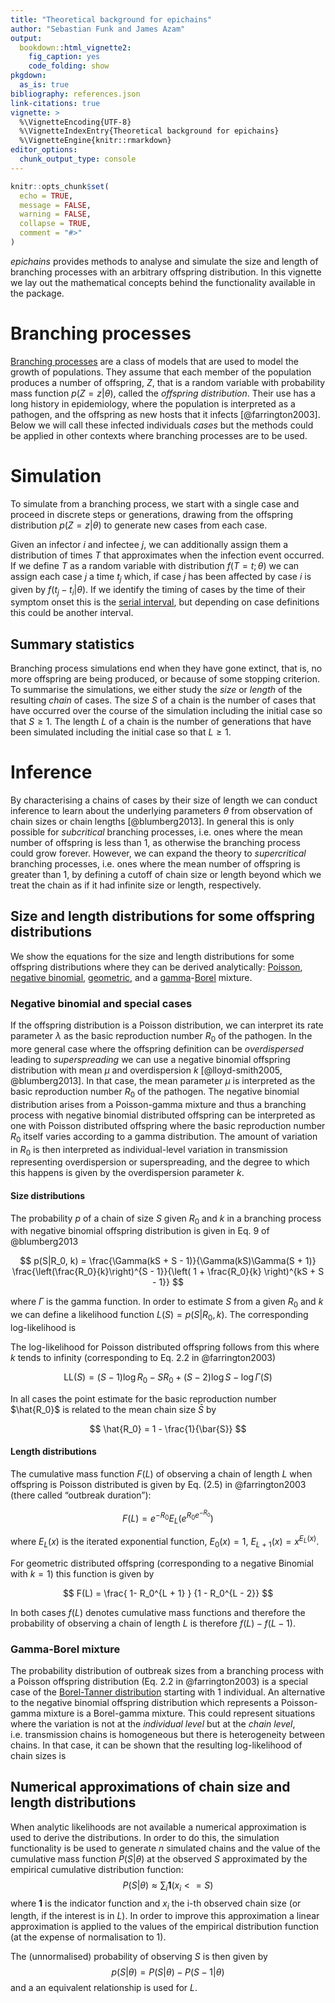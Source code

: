 ```yaml
---
title: "Theoretical background for epichains"
author: "Sebastian Funk and James Azam"
output:
  bookdown::html_vignette2:
    fig_caption: yes
    code_folding: show
pkgdown:
  as_is: true
bibliography: references.json
link-citations: true
vignette: >
  %\VignetteEncoding{UTF-8}
  %\VignetteIndexEntry{Theoretical background for epichains}
  %\VignetteEngine{knitr::rmarkdown}
editor_options:
  chunk_output_type: console
---
```


```r
knitr::opts_chunk$set(
  echo = TRUE,
  message = FALSE,
  warning = FALSE,
  collapse = TRUE,
  comment = "#>"
)
```

_epichains_ provides methods to analyse and simulate the size and length of branching processes with an arbitrary offspring distribution.
In this vignette we lay out the mathematical concepts behind the functionality available
in the package.

# Branching processes

[Branching processes](https://en.wikipedia.org/wiki/Branching_process) are a class of models that are used to model the growth of populations. They assume that each member of the population produces a number of offspring, $Z$, that is a random variable with probability mass function $p(Z = z | \theta)$, called the _offspring distribution_.
Their use has a long history in epidemiology, where the population is interpreted as a pathogen, and the offspring as new hosts that it infects [@farrington2003].
Below we will call these infected individuals _cases_ but the methods could be applied in other contexts where branching processes are to be used.

# Simulation

To simulate from a branching process, we start with a single case and proceed in discrete steps or generations, drawing from the offspring distribution $p(Z=z | \theta)$ to generate new cases from each case.

Given an infector $i$ and infectee $j$, we can additionally assign them a distribution of times $T$ that approximates when the infection event occurred. If we define $T$ as a random variable with distribution $f(T = t; \theta)$ we can assign each case $j$ a time $t_{j}$ which, if case $j$ has been affected by case $i$ is given by $f(t_{j} - t_{i} | \theta)$.
If we identify the timing of cases by the time of their symptom onset this is the [serial interval](https://en.wikipedia.org/wiki/Serial_interval), but depending on case definitions this could be another interval.

## Summary statistics

Branching process simulations end when they have gone extinct, that is, no more offspring are being produced, or because of some stopping criterion. To summarise the simulations, we either study the _size_ or _length_ of the resulting _chain_ of cases.
The size $S$ of a chain is the number of cases that have occurred over the course of the simulation including the initial case so that $S \geq 1$.
The length $L$ of a chain is the number of generations that have been simulated including the initial case so that $L \geq 1$.

# Inference

By characterising a chains of cases by their size of length we can conduct inference to learn about the underlying parameters $\theta$ from observation of chain sizes or chain lengths [@blumberg2013].
In general this is only possible for _subcritical_ branching processes, i.e. ones where the mean number of offspring is less than 1, as otherwise the branching process could grow forever.
However, we can expand the theory to _supercritical_ branching processes, i.e. ones where the mean number of offspring is greater than 1, by defining a cutoff of chain size or length beyond which we treat the chain as if it had infinite size or length, respectively.

## Size and length distributions for some offspring distributions

We show the equations for the size and length distributions for some offspring distributions where they can be derived analytically:
[Poisson](https://en.wikipedia.org/wiki/Poisson_distribution),
[negative binomial](https://en.wikipedia.org/wiki/Negative_binomial_distribution),
[geometric](https://en.wikipedia.org/wiki/Geometric_distribution),
and a [gamma](https://en.wikipedia.org/wiki/Gamma_distribution)-[Borel](https://en.wikipedia.org/wiki/Borel_distribution) mixture.

### Negative binomial and special cases

If the offspring distribution is a Poisson distribution, we can interpret its rate parameter $\lambda$ as the basic reproduction number $R_{0}$ of the pathogen.
In the more general case where the offspring definition can be _overdispersed_ leading to _superspreading_ we can use a negative binomial offspring distribution with mean $\mu$ and overdispersion $k$ [@lloyd-smith2005, @blumberg2013].
In that case, the mean parameter $\mu$ is interpreted as the basic reproduction number $R_0$ of the pathogen.
The negative binomial distribution arises from a Poisson-gamma mixture and thus a branching process with negative binomial distributed offspring can be interpreted as one with Poisson distributed offspring where the basic reproduction number $R_0$ itself varies according to a gamma distribution.
The amount of variation in $R_0$ is then interpreted as individual-level variation in transmission representing overdispersion or superspreading, and the degree to which this happens is given by the overdispersion parameter $k$.

#### Size distributions

The probability $p$ of a chain of size $S$ given $R_0$ and $k$ in a branching process with negative binomial offspring distribution is given in Eq. 9 of @blumberg2013

$$
p(S|R_0, k) = \frac{\Gamma(kS + S - 1)}{\Gamma(kS)\Gamma(S + 1)} \frac{\left(\frac{R_0}{k}\right)^{S - 1}}{\left( 1 + \frac{R_0}{k} \right)^{kS + S - 1}}
$$

where $\Gamma$ is the gamma function.
In order to estimate $S$ from a given $R_0$ and $k$ we can define a likelihood function $L(S) = p(S|R_0, k)$.
The corresponding log-likelihood is

\begin{align}
\mathrm{LL}(S) = &\log\Gamma(kS + S  - 1) - \left(\log\Gamma(kS) + \log\Gamma(S - 1) \right) \\
& + (S-1) \log \frac{R_0}{k} - (SR_0 + (S - 1)) \log \left(1 + \frac{R_0}{k}\right)
\end{align}

The log-likelihood for Poisson distributed offspring follows from this where $k$ tends to infinity (corresponding to Eq. 2.2 in @farrington2003)

$$
\mathrm{LL}(S) = (S - 1) \log R_0 - S R_0 + (S - 2) \log S - \log\Gamma(S)
$$

In all cases the point estimate for the basic reproduction number $\hat{R_0}$ is related to the mean chain size $\bar{S}$ by

$$
\hat{R_0} = 1 - \frac{1}{\bar{S}}
$$

#### Length distributions

The cumulative mass function $F(L)$ of observing a chain of length $L$ when offspring is Poisson distributed is given by Eq. (2.5) in @farrington2003 (there called "outbreak duration"):

$$
F(L) = e^{-R_0} E_L \left( e^{R_0 e^{-R_0} } \right)
$$

where $E_L(x)$ is the iterated exponential function, $E_0(x) = 1$, $E_{L + 1}(x) = x^{E_L(x)}$.

For geometric distributed offspring (corresponding to a negative Binomial with $k=1$) this function is given by

$$
F(L) = \frac{ 1- R_0^{L + 1} } {1 - R_0^{L - 2}}
$$

In both cases $f(L)$ denotes cumulative mass functions and therefore the probability of observing a chain of length $L$ is therefore $f(L) - f(L - 1)$.

### Gamma-Borel mixture

The probability distribution of outbreak sizes from a branching process with a Poisson offspring distribution (Eq. 2.2 in @farrington2003) is a special case of the [Borel-Tanner distribution](https://en.wikipedia.org/wiki/Borel_distribution#Borel%E2%80%93Tanner_distribution) starting with 1 individual.
An alternative to the negative binomial offspring distribution which represents a Poisson-gamma mixture is a Borel-gamma mixture.
This could represent situations where the variation is not at the _individual level_ but at the _chain level_, i.e. transmission chains is homogeneous but there is heterogeneity between chains.
In that case, it can be shown that the resulting log-likelihood of chain sizes is

\begin{align}
\mathrm{LL}(S) = &\log\Gamma(k + S - 1) - \left(\log\Gamma(k) + \log\Gamma(S + 1) \right) \\
& + (S-1) \log S - k \log \left(S + \frac{R_0}{k}\right)
\end{align}

## Numerical approximations of chain size and length distributions

When analytic likelihoods are not available a numerical approximation is used to derive the distributions.
In order to do this, the simulation functionality is be used to generate $n$ simulated chains and the value of the cumulative mass function $P(S|\theta)$ at the observed $S$ approximated by the empirical cumulative distribution function:
$$
P(S|\theta) \approx \sum_i \mathbf{1}(x_i <= S)
$$
where $\mathbf{1}$ is the indicator function and $x_i$ the i-th observed chain size (or length, if the interest is in $L$).
In order to improve this approximation a linear approximation is applied to the values of the empirical distribution function (at the expense of normalisation to 1).

The (unnormalised) probability of observing $S$ is then given by
$$
p(S|\theta) = P(S|\theta) - P(S - 1|\theta)
$$
and a an equivalent relationship is used for $L$.
